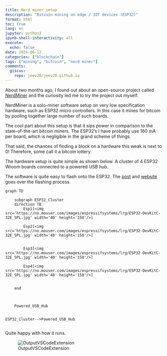 ```yaml
---
title: Nerd miner setup
description: "Bitcoin mining on edge / IOT devices (ESP32)"
format: html
toc: true
lang: en
jupyter: python3
ipynb-shell-interactivity: all
execute:
  echo: false
date: 2024-06-12
categories: ["blockchain"]
tags: ["mining", "bitcoin", "nerd miner"]
comments:
  giscus:
    repo: jeev20/jeev20.github.io
---
```



About two months ago, I found out about an open-source project called [NerdMiner](https://github.com/BitMaker-hub/NerdMiner_v2?tab=readme-ov-file) and the curiosity led me to try the project out myself. 

NerdMiner is a solo-miner software setup on very low specification hardware, such as ESP32 micro controllers. In this case it mines for bitcoin by pooling together large number of such boards. 

The cool part about this setup is that it sips power in comparison to the state-of-the-art bitcoin miners. The ESP32's I have probably use 160 mA per board, which is negligible in the grand scheme of things. 

That said, the chances of finding a block on a hardware this weak is next to 0! Therefore, some call it a bitcoin lottery. 

The hardware setup is quite simple as shown below. A cluster of 4 ESP32 Wroom boards connected to a powered USB hub. 

The software is quite easy to flash onto the ESP32. The [post](https://bitcointalk.org/index.php?topic=5466940.0) and [website](https://flasher.bitronics.store/) goes over the flashing process. 


```mermaid

graph TD

    subgraph ESP32_Cluster
    direction TB
        Esp1[<img src='https://no.mouser.com/images/espressifsystems/lrg/ESP32-DevKitC-32E_SPL.jpg' width='40' height='150'/>] 

        Esp2[<img src='https://no.mouser.com/images/espressifsystems/lrg/ESP32-DevKitC-32E_SPL.jpg' width='40' height='150'/>]


        Esp3[<img src='https://no.mouser.com/images/espressifsystems/lrg/ESP32-DevKitC-32E_SPL.jpg' width='40' height='150'/>] 

        Esp4[<img src='https://no.mouser.com/images/espressifsystems/lrg/ESP32-DevKitC-32E_SPL.jpg' width='40' height='150'/>] 


    end 



    Powered_USB_Hub

 
ESP32_Cluster-->Powered_USB_Hub


```

Quite happy with how it runs. 

![OutputVSCodeExtension](images/ESP32Cluster.png)
